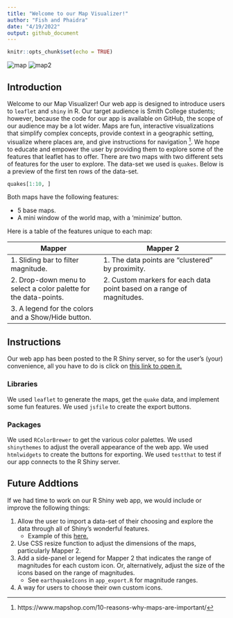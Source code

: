```yaml
---
title: "Welcome to our Map Visualizer!"
author: "Fish and Phaidra"
date: "4/19/2022"
output: github_document
---
```


```r
knitr::opts_chunk$set(echo = TRUE)
```

![map](map.png)
![map2](map2.png)

## Introduction

Welcome to our Map Visualizer! Our web app is designed to introduce users to `leaflet` and `shiny` in R. Our target audience is Smith College students; however, because the code for our app is available on GitHub, the scope of our audience may be a lot wider. Maps are fun, interactive visualizations that simplify complex concepts, provide context in a geographic setting, visualize where places are, and give instructions for navigation ^[https://www.mapshop.com/10-reasons-why-maps-are-important/]. We hope to educate and empower the user by providing them to explore some of the features that leaflet has to offer. There are two maps with two different sets of features for the user to explore. The data-set we used is `quakes`. Below is a preview of the first ten rows of the data-set.

```r
quakes[1:10, ]
```

Both maps have the following features: 

* 5 base maps.
* A mini window of the world map, with a 'minimize' button.


Here is a table of the features unique to each map:

Mapper | Mapper 2                   
----------------------------------- | ------------------------------------------------
1. Sliding bar to filter magnitude. | 1. The data points are "clustered" by proximity.
2. Drop-down menu to select a color palette for the data-points. | 2. Custom markers for each data point based on a range of magnitudes. 
3. A legend for the colors and a Show/Hide button. | 



## Instructions

Our web app has been posted to the R Shiny server, so for the user's (your) convenience, all you have to do is click on [this link to open it.](https://vhcji4-phaidra-martin.shinyapps.io/mapper/)

### Libraries

We used `leaflet` to generate the maps, get the `quake` data, and implement some fun features. We used `jsfile` to create the export buttons. 

### Packages

We used `RColorBrewer` to get the various color palettes. We used `shinythemes` to adjust the overall appearance of the web app. We used `htmlwidgets` to create the buttons for exporting. We used `testthat` to test if our app connects to the R Shiny server.


## Future Addtions 

If we had time to work on our R Shiny web app, we would include or improve the following things:

1.  Allow the user to import a data-set of their choosing and explore the data through all of Shiny's wonderful features. 
    + Example of this [here.](https://matepocs.shinyapps.io/data_analyser/)
2. Use CSS resize function to adjust the dimensions of the maps, particularly Mapper 2.
3. Add a side-panel or legend for Mapper 2 that indicates the range of magnitudes for each custom icon. Or, alternatively, adjust the size of the icons based on the range of magnitudes. 
    + See `earthquakeIcons` in `app_export.R` for magnitude ranges.
4. A way for users to choose their own custom icons. 

